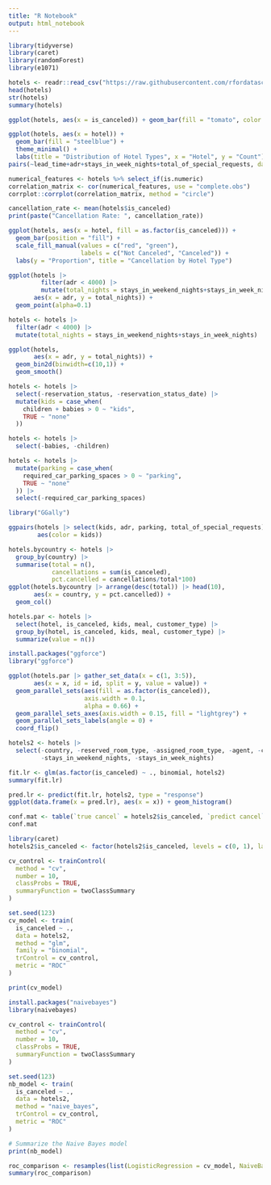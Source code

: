 ---
title: "R Notebook"
output: html_notebook
---
 

```{r}
library(tidyverse)
library(caret)
library(randomForest)
library(e1071)
```

```{r}
hotels <- readr::read_csv("https://raw.githubusercontent.com/rfordatascience/tidytuesday/master/data/2020/2020-02-11/hotels.csv")
head(hotels)
str(hotels)
summary(hotels)
```

```{r}
ggplot(hotels, aes(x = is_canceled)) + geom_bar(fill = "tomato", color = "black") + theme_minimal() + ggtitle("Booking Cancellation Frequency")
```


```{r}
ggplot(hotels, aes(x = hotel)) + 
  geom_bar(fill = "steelblue") + 
  theme_minimal() + 
  labs(title = "Distribution of Hotel Types", x = "Hotel", y = "Count")
pairs(~lead_time+adr+stays_in_week_nights+total_of_special_requests, data = hotels)

numerical_features <- hotels %>% select_if(is.numeric)
correlation_matrix <- cor(numerical_features, use = "complete.obs")
corrplot::corrplot(correlation_matrix, method = "circle")

cancellation_rate <- mean(hotels$is_canceled)
print(paste("Cancellation Rate: ", cancellation_rate))

ggplot(hotels, aes(x = hotel, fill = as.factor(is_canceled))) + 
  geom_bar(position = "fill") + 
  scale_fill_manual(values = c("red", "green"), 
                    labels = c("Not Canceled", "Canceled")) + 
  labs(y = "Proportion", title = "Cancellation by Hotel Type")

```


```{r}
ggplot(hotels |>
         filter(adr < 4000) |> 
         mutate(total_nights = stays_in_weekend_nights+stays_in_week_nights),
       aes(x = adr, y = total_nights)) +
  geom_point(alpha=0.1)
```


```{r}
hotels <- hotels |>
  filter(adr < 4000) |> 
  mutate(total_nights = stays_in_weekend_nights+stays_in_week_nights)

ggplot(hotels,
       aes(x = adr, y = total_nights)) +
  geom_bin2d(binwidth=c(10,1)) +
  geom_smooth()
```
```{r}
hotels <- hotels |>
  select(-reservation_status, -reservation_status_date) |> 
  mutate(kids = case_when(
    children + babies > 0 ~ "kids",
    TRUE ~ "none"
  ))


```
```{r}
hotels <- hotels |> 
  select(-babies, -children)

```

```{r}
hotels <- hotels |> 
  mutate(parking = case_when(
    required_car_parking_spaces > 0 ~ "parking",
    TRUE ~ "none"
  )) |> 
  select(-required_car_parking_spaces)
```


```{r}
library("GGally")

ggpairs(hotels |> select(kids, adr, parking, total_of_special_requests),
        aes(color = kids))
```




```{r}
hotels.bycountry <- hotels |> 
  group_by(country) |> 
  summarise(total = n(),
            cancellations = sum(is_canceled),
            pct.cancelled = cancellations/total*100)
ggplot(hotels.bycountry |> arrange(desc(total)) |> head(10),
       aes(x = country, y = pct.cancelled)) +
  geom_col()
```
```{r}
hotels.par <- hotels |>
  select(hotel, is_canceled, kids, meal, customer_type) |>
  group_by(hotel, is_canceled, kids, meal, customer_type) |>
  summarize(value = n())

install.packages("ggforce")
library("ggforce")

ggplot(hotels.par |> gather_set_data(x = c(1, 3:5)),
       aes(x = x, id = id, split = y, value = value)) +
  geom_parallel_sets(aes(fill = as.factor(is_canceled)),
                     axis.width = 0.1,
                     alpha = 0.66) + 
  geom_parallel_sets_axes(axis.width = 0.15, fill = "lightgrey") + 
  geom_parallel_sets_labels(angle = 0) +
  coord_flip()
```
```{r}
hotels2 <- hotels |> 
  select(-country, -reserved_room_type, -assigned_room_type, -agent, -company,
         -stays_in_weekend_nights, -stays_in_week_nights)
```


```{r}
fit.lr <- glm(as.factor(is_canceled) ~ ., binomial, hotels2)
summary(fit.lr)
```
```{r}
pred.lr <- predict(fit.lr, hotels2, type = "response")
ggplot(data.frame(x = pred.lr), aes(x = x)) + geom_histogram()
```



```{r}
conf.mat <- table(`true cancel` = hotels2$is_canceled, `predict cancel` = pred.lr > 0.5)
conf.mat

```

```{r}
library(caret)
hotels2$is_canceled <- factor(hotels2$is_canceled, levels = c(0, 1), labels = c("NotCanceled", "Canceled"))

cv_control <- trainControl(
  method = "cv",              
  number = 10,                
  classProbs = TRUE,          
  summaryFunction = twoClassSummary  
)

set.seed(123)  
cv_model <- train(
  is_canceled ~ .,
  data = hotels2,
  method = "glm",
  family = "binomial",
  trControl = cv_control,
  metric = "ROC"
)

print(cv_model)
```
```{r}
install.packages("naivebayes")
library(naivebayes)

cv_control <- trainControl(
  method = "cv",
  number = 10,
  classProbs = TRUE, 
  summaryFunction = twoClassSummary 
)

set.seed(123)
nb_model <- train(
  is_canceled ~ .,
  data = hotels2,
  method = "naive_bayes",
  trControl = cv_control,
  metric = "ROC"
)

# Summarize the Naive Bayes model
print(nb_model)
```

```{r}
roc_comparison <- resamples(list(LogisticRegression = cv_model, NaiveBayes = nb_model))
summary(roc_comparison)
```


